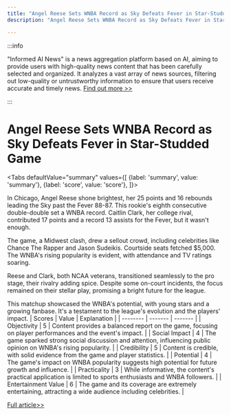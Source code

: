 ```yaml
---
title: "Angel Reese Sets WNBA Record as Sky Defeats Fever in Star-Studded Game"
description: "Angel Reese Sets WNBA Record as Sky Defeats Fever in Star-Studded Game"

---
```



:::info

"Informed AI News" is a news aggregation platform based on AI, aiming to provide users with high-quality news content that has been carefully selected and organized. It analyzes a vast array of news sources, filtering out low-quality or untrustworthy information to ensure that users receive accurate and timely news.  [Find out more >>](/)

:::

# Angel Reese Sets WNBA Record as Sky Defeats Fever in Star-Studded Game


<Tabs
	defaultValue="summary"
	values={[
	{label: 'summary', value: 'summary'},
	{label: 'score', value: 'score'},
]}>
<TabItem value="summary">


In Chicago, Angel Reese shone brightest, her 25 points and 16 rebounds leading the Sky past the Fever 88-87. This rookie's eighth consecutive double-double set a WNBA record. Caitlin Clark, her college rival, contributed 17 points and a record 13 assists for the Fever, but it wasn't enough.

The game, a Midwest clash, drew a sellout crowd, including celebrities like Chance The Rapper and Jason Sudeikis. Courtside seats fetched $5,000. The WNBA's rising popularity is evident, with attendance and TV ratings soaring.

Reese and Clark, both NCAA veterans, transitioned seamlessly to the pro stage, their rivalry adding spice. Despite some on-court incidents, the focus remained on their stellar play, promising a bright future for the league.

This matchup showcased the WNBA's potential, with young stars and a growing fanbase. It's a testament to the league's evolution and the players' impact.
</TabItem>
<TabItem value="score">
	| Scores     | Value   | Explanation |
	| -------- | ------- | ------- |
	| Objectivity  | 5    | Content provides a balanced report on the game, focusing on player performances and the event's impact.    |
	| Social Impact | 4     | The game sparked strong social discussion and attention, influencing public opinion on WNBA's rising popularity.    |
	| Credibility    | 5    | Content is credible, with solid evidence from the game and player statistics.    |
	| Potential    | 4    | The game's impact on WNBA popularity suggests high potential for future growth and influence.    |
	| Practicality    | 3    | While informative, the content's practical application is limited to sports enthusiasts and WNBA followers.    |
	| Entertainment Value    | 6    | The game and its coverage are extremely entertaining, attracting a wide audience including celebrities.    |
</TabItem>
</Tabs>

[Full article>>](https://apnews.com/article/caitlin-clark-angel-reese-fever-sky-7f7c83cfecf237ded44b3d50ea250f53)
